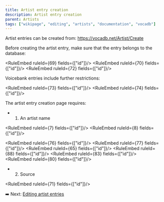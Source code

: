 ---
title: Artist entry creation
description: Artist entry creation
parent: Artists
tags: ["wikipage", "editing", "artists", "documentation", "vocadb"]
---


<Navigation />

Artist entries can be created from: https://vocadb.net/Artist/Create

Before creating the artist entry, make sure that the entry belongs to the database:

<RuleEmbed ruleId={69} fields={["id"]}/>
<RuleEmbed ruleId={70} fields={["id"]}/>
<RuleEmbed ruleId={72} fields={["id"]}/>

Voicebank entries include further restrictions:

<RuleEmbed ruleId={73} fields={["id"]}/>
<RuleEmbed ruleId={74} fields={["id"]}/>

The artist entry creation page requires:

- 1) An artist name

<RuleEmbed ruleId={7} fields={["id"]}/>
<RuleEmbed ruleId={8} fields={["id"]}/>

<RuleEmbed ruleId={76} fields={["id"]}/>
<RuleEmbed ruleId={77} fields={["id"]}/>
<RuleEmbed ruleId={65} fields={["id"]}/>
<RuleEmbed ruleId={88} fields={["id"]}/>
<RuleEmbed ruleId={83} fields={["id"]}/>
<RuleEmbed ruleId={80} fields={["id"]}/>

- 2) Source

<RuleEmbed ruleId={71} fields={["id"]}/>

➡️ Next: [Editing artist entries](/docs/artists/artist-entry-editing)

